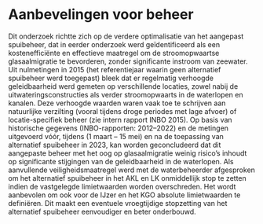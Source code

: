 # Aanbevelingen voor beheer {.unnumbered}

Dit onderzoek richtte zich op de verdere optimalisatie van het aangepast spuibeheer, dat in eerder onderzoek werd geïdentificeerd als een kostenefficiënte en effectieve maatregel om de stroomopwaartse glasaalmigratie te bevorderen, zonder significante instroom van zeewater. Uit nulmetingen in 2015 (het referentiejaar waarin geen alternatief spuibeheer werd toegepast) bleek dat er regelmatig verhoogde geleidbaarheid werd gemeten op verschillende locaties, zowel nabij de uitwateringsconstructies als verder stroomopwaarts in de waterlopen en kanalen. Deze verhoogde waarden waren vaak toe te schrijven aan natuurlijke verzilting (vooral tijdens droge periodes met lage afvoer) of locatie-specifiek beheer (zie intern rapport INBO 2015). Op basis van historische gegevens (INBO-rapporten: 2012–2022) en de metingen uitgevoerd vóór, tijdens (1 maart – 15 mei) en na de toepassing van alternatief spuibeheer in 2023, kan worden geconcludeerd dat dit aangepaste beheer met het oog op glasaalmigratie weinig risico’s inhoudt op significante stijgingen van de geleidbaarheid in de waterlopen. Als aanvullende veiligheidsmaatregel werd met de waterbeheerder afgesproken om het alternatief spuibeheer in het AKL en LK onmiddellijk stop te zetten indien de vastgelegde limietwaarden worden overschreden. Het wordt aanbevolen om ook voor de IJzer en het KGO absolute limietwaarden te definiëren. Dit maakt een eventuele vroegtijdige stopzetting van het alternatief spuibeheer eenvoudiger en beter onderbouwd.
